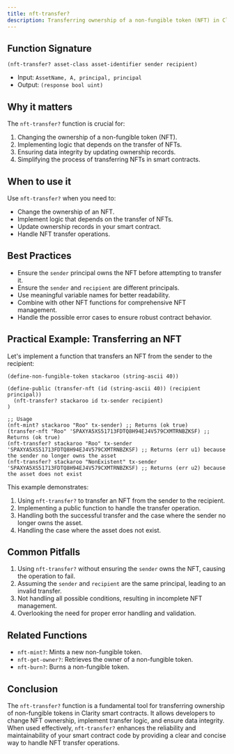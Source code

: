 ```yaml
---
title: nft-transfer?
description: Transferring ownership of a non-fungible token (NFT) in Clarity smart contracts.
---
```


## Function Signature

```clarity
(nft-transfer? asset-class asset-identifier sender recipient)
```

- Input: `AssetName, A, principal, principal`
- Output: `(response bool uint)`

## Why it matters

The `nft-transfer?` function is crucial for:

1. Changing the ownership of a non-fungible token (NFT).
2. Implementing logic that depends on the transfer of NFTs.
3. Ensuring data integrity by updating ownership records.
4. Simplifying the process of transferring NFTs in smart contracts.

## When to use it

Use `nft-transfer?` when you need to:

- Change the ownership of an NFT.
- Implement logic that depends on the transfer of NFTs.
- Update ownership records in your smart contract.
- Handle NFT transfer operations.

## Best Practices

- Ensure the `sender` principal owns the NFT before attempting to transfer it.
- Ensure the `sender` and `recipient` are different principals.
- Use meaningful variable names for better readability.
- Combine with other NFT functions for comprehensive NFT management.
- Handle the possible error cases to ensure robust contract behavior.

## Practical Example: Transferring an NFT

Let's implement a function that transfers an NFT from the sender to the recipient:

```clarity
(define-non-fungible-token stackaroo (string-ascii 40))

(define-public (transfer-nft (id (string-ascii 40)) (recipient principal))
  (nft-transfer? stackaroo id tx-sender recipient)
)

;; Usage
(nft-mint? stackaroo "Roo" tx-sender) ;; Returns (ok true)
(transfer-nft "Roo" 'SPAXYA5XS51713FDTQ8H94EJ4V579CXMTRNBZKSF) ;; Returns (ok true)
(nft-transfer? stackaroo "Roo" tx-sender 'SPAXYA5XS51713FDTQ8H94EJ4V579CXMTRNBZKSF) ;; Returns (err u1) because the sender no longer owns the asset
(nft-transfer? stackaroo "NonExistent" tx-sender 'SPAXYA5XS51713FDTQ8H94EJ4V579CXMTRNBZKSF) ;; Returns (err u2) because the asset does not exist
```

This example demonstrates:
1. Using `nft-transfer?` to transfer an NFT from the sender to the recipient.
2. Implementing a public function to handle the transfer operation.
3. Handling both the successful transfer and the case where the sender no longer owns the asset.
4. Handling the case where the asset does not exist.

## Common Pitfalls

1. Using `nft-transfer?` without ensuring the `sender` owns the NFT, causing the operation to fail.
2. Assuming the `sender` and `recipient` are the same principal, leading to an invalid transfer.
3. Not handling all possible conditions, resulting in incomplete NFT management.
4. Overlooking the need for proper error handling and validation.

## Related Functions

- `nft-mint?`: Mints a new non-fungible token.
- `nft-get-owner?`: Retrieves the owner of a non-fungible token.
- `nft-burn?`: Burns a non-fungible token.

## Conclusion

The `nft-transfer?` function is a fundamental tool for transferring ownership of non-fungible tokens in Clarity smart contracts. It allows developers to change NFT ownership, implement transfer logic, and ensure data integrity. When used effectively, `nft-transfer?` enhances the reliability and maintainability of your smart contract code by providing a clear and concise way to handle NFT transfer operations.
